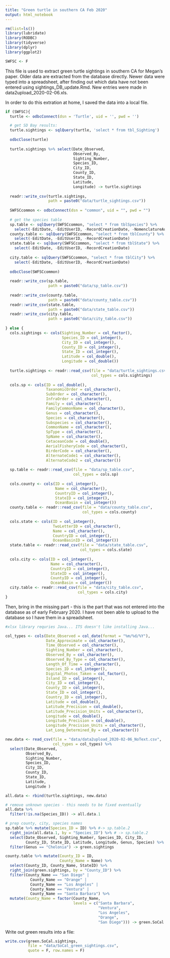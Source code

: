 ```yaml
---
title: "Green turtle in southern CA Feb 2020"
output: html_notebook
---
```



```r
rm(list=ls())
library(lubridate)
library(RODBC)
library(tidyverse)
library(dplyr)
library(ggplot2)

SWFSC <- F
```

This file is used to extract green turtle sightings in southern CA for Megan's paper. Older data are extracted from the database directly. Newer data were typed into a spreadsheet, after finding out which data have not been entered using sightings_DB_update.Rmd.  New entries were made in data2upload_2020-02-06.xls. 

In order to do this extration at home, I saved the data into a local file. 

```r
if (SWFSC){
  turtle <- odbcConnect(dsn = 'Turtle', uid = '', pwd = '')

  # get SD Bay results:
  turtle.sightings <- sqlQuery(turtle, 'select * from tbl_Sighting') 
  
  odbcClose(turtle)
  
  turtle.sightings %>% select(Date_Observed,
                              Observed_By,
                              Sighting_Number,
                              Species_ID,
                              City_ID,
                              County_ID,
                              State_ID,
                              Latitude,
                              Longitude) -> turtle.sightings
  
  readr::write_csv(turtle.sightings,
                   path = paste0("data/turtle_sightings.csv"))
  
  SWFSCcommon <- odbcConnect(dsn = "common", uid = "", pwd = "")
  
  # get the species table
  sp.table <- sqlQuery(SWFSCcommon, "select * from tblSpecies") %>% 
    select(-EditDate, -EditUserID, -RecordCreationDate, -NomenclatureAuthority, -Comments)
  county.table <- sqlQuery(SWFSCcommon, "select * from tblCounty") %>%
    select(-EditDate, -EditUserID, -RecordCreationDate)
  state.table <- sqlQuery(SWFSCcommon, "select * from tblState") %>%
    select(-EditDate, -EditUserID, -RecordCreationDate)
  
  city.table <- sqlQuery(SWFSCcommon, "select * from tblCity") %>%
    select(-EditDate, -EditUserID, -RecordCreationDate)
  
  odbcClose(SWFSCcommon)
  
  readr::write_csv(sp.table,
                   path = paste0("data/sp_table.csv"))
  
  readr::write_csv(county.table,
                   path = paste0("data/county_table.csv"))
  readr::write_csv(state.table,
                   path = paste0("data/state_table.csv"))
  readr::write_csv(city.table,
                   path = paste0("data/city_table.csv"))
  
} else {
  cols.sightings <- cols(Sighting_Number = col_factor(),
                         Species_ID = col_integer(),
                         City_ID = col_integer(),
                         County_ID = col_integer(),
                         State_ID = col_integer(),
                         Latitude = col_double(),
                         Longitude = col_double())
  
  turtle.sightings <- readr::read_csv(file = "data/turtle_sightings.csv",
                                      col_types = cols.sightings)
  
  cols.sp <- cols(ID = col_double(),
                  TaxanomicOrder = col_character(),
                  SubOrder = col_character(),
                  InfraOrder = col_character(),
                  Family = col_character(),
                  FamilyCommonName = col_character(),
                  Genus = col_character(),
                  Species = col_character(),
                  Subspecies = col_character(),
                  CommonName = col_character(),
                  SpType = col_character(),
                  SpName = col_character(),
                  CetaceanCode = col_double(),
                  AerialFisheryCode = col_character(),
                  BirderCode = col_character(),
                  AlternateCode1 = col_character(),
                  AlternateCode2 = col_character())
  
  sp.table <- readr::read_csv(file = "data/sp_table.csv",
                              col_types = cols.sp) 
  
  cols.county <- cols(ID = col_integer(),
                      Name = col_character(),
                      CountryID = col_integer(),
                      StateID = col_integer(),
                      OceanBasin = col_integer())
  county.table <- readr::read_csv(file = "data/county_table.csv",
                                  col_types = cols.county)
  
  cols.state <- cols(ID = col_integer(),
                     TwoLetterID = col_character(),
                     Name = col_character(),
                     CountryID = col_integer(),
                     OceanBasinID = col_integer())
  state.table <- readr::read_csv(file = "data/state_table.csv",
                                 col_types = cols.state)
  
  cols.city <- cols(ID = col_integer(),
                    Name = col_character(),
                    CountryID = col_integer(),
                    StateID = col_integer(),
                    CountyID = col_integer(),
                    OceanBasin = col_integer())
  city.table <- readr::read_csv(file = "data/city_table.csv",
                                col_types = cols.city)
}

```

Then, bring in the missing part - this is the part that was not entered into the database as of early February 2020. I have not been able to upload to the database so I have them in a spreadsheet. 

```r
#xlsx library requries Java... ITS doesn't like installing Java... 

col_types <- cols(Date_Observed = col_date(format = "%m/%d/%Y"),
                  Date_Approximate = col_character(),
                  Time_Observed = col_character(), 
                  Sighting_Number = col_character(),
                  Observed_By = col_character(),
                  Observed_By_Type = col_character(),
                  Length_Of_Time = col_character(),
                  Species_ID = col_integer(),
                  Digital_Photos_Taken = col_factor(),
                  Island_ID = col_integer(),
                  City_ID = col_integer(),
                  County_ID = col_integer(),
                  State_ID = col_integer(),
                  Country_ID = col_integer(),
                  Latitude = col_double(),
                  Latitude_Precision = col_double(),
                  Latitude_Precision_Units = col_character(),
                  Longitude = col_double(),
                  Longitude_Precision = col_double(),
                  Longitude_Precision_Units = col_character(),
                  Lat_Long_Determined_By = col_character())

new.data <- read_csv(file = "data/data2upload_2020-02-06_NoText.csv",
                     col_types = col_types) %>% 
  select(Date_Observed,
         Observed_By,
         Sighting_Number,
         Species_ID,
         City_ID,
         County_ID,
         State_ID,
         Latitude,
         Longitude )

all.data <- rbind(turtle.sightings, new.data) 

# remove unknown species - this needs to be fixed eventually
all.data %>%
  filter(!is.na(Species_ID)) -> all.data.1

# prep county, city, species names
sp.table %>% mutate(Species_ID = ID) %>% #-> sp.table.2
  right_join(all.data.1, by = "Species_ID") %>% # -> sp.table.2
  select(Date_Observed, Sighting_Number, Species_ID, City_ID,
         County_ID, State_ID, Latitude, Longitude, Genus, Species) %>%
  filter(Genus == "Chelonia") -> green.sightings

county.table %>% mutate(County_ID = ID,
                        County_Name = Name) %>%
  select(County_ID, County_Name, StateID) %>%
  right_join(green.sightings, by = "County_ID") %>%
  filter(County_Name == "San Diego" |
           County_Name == "Orange" |
           County_Name == "Los Angeles" |
           County_Name == "Ventura" |
           County_Name == "Santa Barbara") %>%
  mutate(County_Name = factor(County_Name,
                              levels = c("Santa Barbara",
                                         "Ventura", 
                                         "Los Angeles",
                                         "Orange",
                                         "San Diego"))) -> green.SoCal.sightings

```



Write out green results into a file:
```r
write.csv(green.SoCal.sightings,
          file = "data/SoCal_green_sightings.csv",
          quote = F, row.names = F)
```

